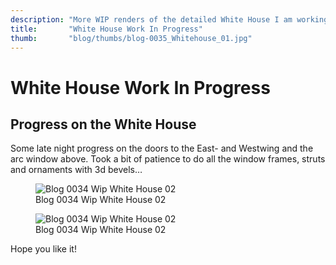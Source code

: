 ```yaml
---
description: "More WIP renders of the detailed White House I am working on."
title:       "White House Work In Progress"
thumb:       "blog/thumbs/blog-0035_Whitehouse_01.jpg"
---
```


White House Work In Progress
============================

Progress on the White House
---------------------------

Some late night progress on the doors to the East- and Westwing and the arc window above. 
Took a bit of patience to do all the window frames, struts and ornaments with 3d bevels...

![Blog 0034 Wip White House 02](/images/blog/blog-0035_Whitehouse_01.jpg)

![Blog 0034 Wip White House 02](/images/blog/blog-0035_Whitehouse_02.jpg)

Hope you like it!
